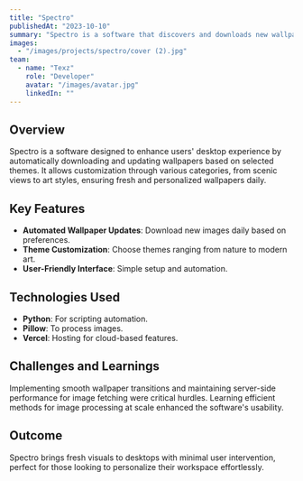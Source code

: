 ```yaml
---
title: "Spectro"
publishedAt: "2023-10-10"
summary: "Spectro is a software that discovers and downloads new wallpapers daily based on themes and preferences, offering a personalized desktop experience."
images:
  - "/images/projects/spectro/cover (2).jpg"
team:
  - name: "Texz"
    role: "Developer"
    avatar: "/images/avatar.jpg"
    linkedIn: ""
---
```


## Overview

Spectro is a software designed to enhance users' desktop experience by automatically downloading and updating wallpapers based on selected themes. It allows customization through various categories, from scenic views to art styles, ensuring fresh and personalized wallpapers daily.

## Key Features

- **Automated Wallpaper Updates**: Download new images daily based on preferences.
- **Theme Customization**: Choose themes ranging from nature to modern art.
- **User-Friendly Interface**: Simple setup and automation.

## Technologies Used

- **Python**: For scripting automation.
- **Pillow**: To process images.
- **Vercel**: Hosting for cloud-based features.

## Challenges and Learnings

Implementing smooth wallpaper transitions and maintaining server-side performance for image fetching were critical hurdles. Learning efficient methods for image processing at scale enhanced the software's usability.

## Outcome

Spectro brings fresh visuals to desktops with minimal user intervention, perfect for those looking to personalize their workspace effortlessly.
